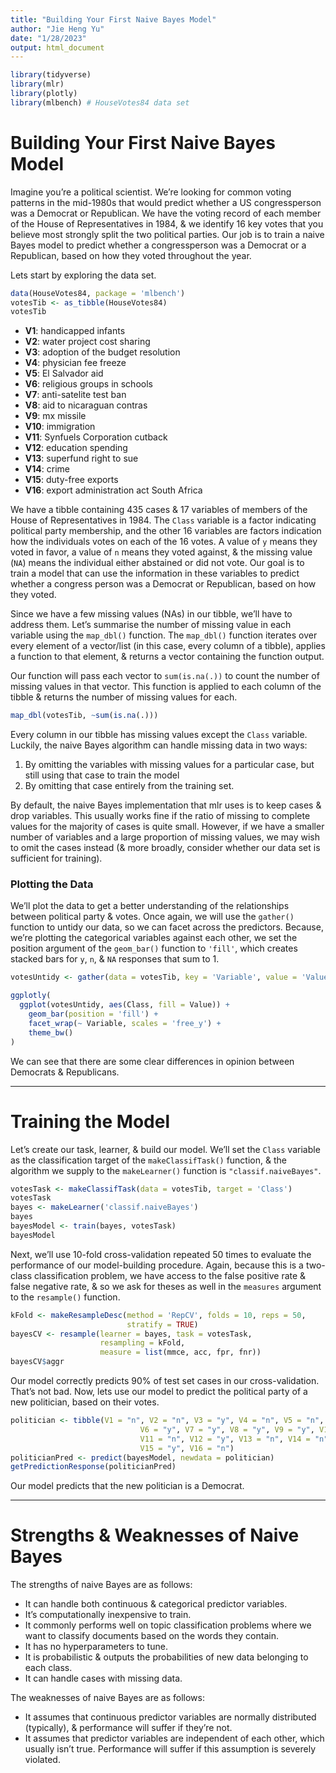```yaml
---
title: "Building Your First Naive Bayes Model"
author: "Jie Heng Yu"
date: "1/28/2023"
output: html_document
---
```



```r
library(tidyverse)
library(mlr)
library(plotly)
library(mlbench) # HouseVotes84 data set
```


# Building Your First Naive Bayes Model

Imagine you're a political scientist. We're looking for common voting patterns in the mid-1980s that would predict whether a US congressperson was a Democrat or Republican. We have the voting record of each member of the House of Representatives in 1984, & we identify 16 key votes that you believe most strongly split the two political parties. Our job is to train a naive Bayes model to predict whether a congressperson was a Democrat or a Republican, based on how they voted throughout the year. 

Lets start by exploring the data set.

```r
data(HouseVotes84, package = 'mlbench')
votesTib <- as_tibble(HouseVotes84)
votesTib
```

* **V1**: handicapped infants
* **V2**: water project cost sharing
* **V3**: adoption of the budget resolution
* **V4**: physician fee freeze
* **V5**: El Salvador aid
* **V6**: religious groups in schools
* **V7**: anti-satelite test ban
* **V8**: aid to nicaraguan contras
* **V9**: mx missile
* **V10**: immigration
* **V11**: Synfuels Corporation cutback
* **V12**: education spending
* **V13**: superfund right to sue
* **V14**: crime
* **V15**: duty-free exports
* **V16**: export administration act South Africa



We have a tibble containing 435 cases & 17 variables of members of the House of Representatives in 1984. The `Class` variable is a factor indicating political party membership, and the other 16 variables are factors indication how the individuals votes on each of the 16 votes. A value of `y` means they voted in favor, a value of `n` means they voted against, & the missing value (`NA`) means the individual either abstained or did not vote. Our goal is to train a model that can use the information in these variables to predict whether a congress person was a Democrat or Republican, based on how they voted.

Since we have a few missing values (NAs) in our tibble, we'll have to address them. Let's summarise the number of missing value in each variable using the `map_dbl()` function. The `map_dbl()` function iterates over every element of a vector/list (in this case, every column of a tibble), applies a function to that element, & returns a vector containing the function output.

Our function will pass each vector to `sum(is.na(.))` to count the number of missing values in that vector. This function is applied to each column of the tibble & returns the number of missing values for each.

```r
map_dbl(votesTib, ~sum(is.na(.)))
```

Every column in our tibble has missing values except the `Class` variable. Luckily, the naive Bayes algorithm can handle missing data in two ways:

1. By omitting the variables with missing values for a particular case, but still using that case to train the model
2. By omitting that case entirely from the training set. 

By default, the naive Bayes implementation that mlr uses is to keep cases & drop variables. This usually works fine if the ratio of missing to complete values for the majority of cases is quite small. However, if we have a smaller number of variables and a large proportion of missing values, we may wish to omit the cases instead (& more broadly, consider whether our data set is sufficient for training).


### Plotting the Data

We'll plot the data to get a better understanding of the relationships between political party & votes. Once again, we will use the `gather()` function to untidy our data, so we can facet across the predictors. Because, we're plotting the categorical variables against each other, we set the position argument of the `geom_bar()` function to `'fill'`, which creates stacked bars for `y`, `n`, & `NA` responses that sum to 1.

```r
votesUntidy <- gather(data = votesTib, key = 'Variable', value = 'Value', -Class)

ggplotly(
  ggplot(votesUntidy, aes(Class, fill = Value)) +
    geom_bar(position = 'fill') +
    facet_wrap(~ Variable, scales = 'free_y') +
    theme_bw()
)
```

We can see that there are some clear differences in opinion between Democrats & Republicans.


***


# Training the Model

Let's create our task, learner, & build our model. We'll set the `Class` variable as the classification target of the `makeClassifTask()` function, & the algorithm we supply to the `makeLearner()` function is `"classif.naiveBayes"`.

```r
votesTask <- makeClassifTask(data = votesTib, target = 'Class')
votesTask
bayes <- makeLearner('classif.naiveBayes')
bayes
bayesModel <- train(bayes, votesTask)
bayesModel
```

Next, we'll use 10-fold cross-validation repeated 50 times to evaluate the performance of our model-building procedure. Again, because this is a two-class classification problem, we have access to the false positive rate & false negative rate, & so we ask for theses as well in the `measures` argument to the `resample()` function.

```r
kFold <- makeResampleDesc(method = 'RepCV', folds = 10, reps = 50,
                          stratify = TRUE)
bayesCV <- resample(learner = bayes, task = votesTask, 
                    resampling = kFold, 
                    measure = list(mmce, acc, fpr, fnr))
bayesCV$aggr
```

Our model correctly predicts 90% of test set cases in our cross-validation. That's not bad. Now, lets use our model to predict the political party of a new politician, based on their votes.

```r
politician <- tibble(V1 = "n", V2 = "n", V3 = "y", V4 = "n", V5 = "n",
                             V6 = "y", V7 = "y", V8 = "y", V9 = "y", V10 = "y",
                             V11 = "n", V12 = "y", V13 = "n", V14 = "n",
                             V15 = "y", V16 = "n")
politicianPred <- predict(bayesModel, newdata = politician)
getPredictionResponse(politicianPred)
```

Our model predicts that the new politician is a Democrat.


***


# Strengths & Weaknesses of Naive Bayes

The strengths of naive Bayes are as follows:

* It can handle both continuous & categorical predictor variables.
* It's computationally inexpensive to train.
* It commonly performs well on topic classification problems where we want to classify documents based on the words they contain.
* It has no hyperparameters to tune.
* It is probabilistic & outputs the probabilities of new data belonging to each class.
* It can handle cases with missing data.

The weaknesses of naive Bayes are as follows:

* It assumes that continuous predictor variables are normally distributed (typically), & performance will suffer if they're not.
* It assumes that predictor variables are independent of each other, which usually isn't true. Performance will suffer if this assumption is severely violated.
